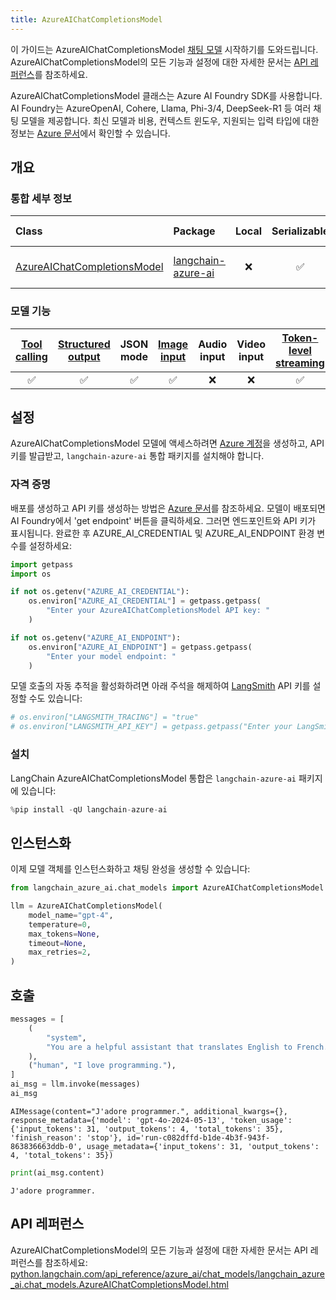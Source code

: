 ```yaml
---
title: AzureAIChatCompletionsModel
---
```


이 가이드는 AzureAIChatCompletionsModel [채팅 모델](/oss/langchain/models) 시작하기를 도와드립니다. AzureAIChatCompletionsModel의 모든 기능과 설정에 대한 자세한 문서는 [API 레퍼런스](https://python.langchain.com/api_reference/azure_ai/chat_models/langchain_azure_ai.chat_models.AzureAIChatCompletionsModel.html)를 참조하세요.

AzureAIChatCompletionsModel 클래스는 Azure AI Foundry SDK를 사용합니다. AI Foundry는 AzureOpenAI, Cohere, Llama, Phi-3/4, DeepSeek-R1 등 여러 채팅 모델을 제공합니다. 최신 모델과 비용, 컨텍스트 윈도우, 지원되는 입력 타입에 대한 정보는 [Azure 문서](https://learn.microsoft.com/azure/ai-studio/how-to/model-catalog-overview)에서 확인할 수 있습니다.

## 개요

### 통합 세부 정보

| Class | Package | Local | Serializable | [JS support](https://v03.api.js.langchain.com/classes/_langchain_openai.AzureChatOpenAI.html) | Downloads | Version |
| :--- | :--- | :---: | :---: |  :---: | :---: | :---: |
| [AzureAIChatCompletionsModel](https://python.langchain.com/api_reference/azure_ai/chat_models/langchain_azure_ai.chat_models.AzureAIChatCompletionsModel.html) | [langchain-azure-ai](https://python.langchain.com/api_reference/langchain_azure_ai/index.html) | ❌ | ✅ | ✅ | ![PyPI - Downloads](https://img.shields.io/pypi/dm/langchain-azure-ai?style=flat-square&label=%20) | ![PyPI - Version](https://img.shields.io/pypi/v/langchain-azure-ai?style=flat-square&label=%20) |

### 모델 기능

| [Tool calling](/oss/langchain/tools) | [Structured output](/oss/langchain/structured-output) | JSON mode | [Image input](/oss/langchain/messages#multimodal) | Audio input | Video input | [Token-level streaming](/oss/langchain/streaming/) | Native async | [Token usage](/oss/langchain/models#token-usage) | [Logprobs](/oss/langchain/models#log-probabilities) |
| :---: | :---: | :---: | :---: |  :---: | :---: | :---: | :---: | :---: | :---: |
| ✅ | ✅ | ✅ | ✅ | ❌ | ❌ | ✅ | ✅ | ✅ | ✅|

## 설정

AzureAIChatCompletionsModel 모델에 액세스하려면 [Azure 계정](https://azure.microsoft.com/pricing/purchase-options/azure-account)을 생성하고, API 키를 발급받고, `langchain-azure-ai` 통합 패키지를 설치해야 합니다.

### 자격 증명

배포를 생성하고 API 키를 생성하는 방법은 [Azure 문서](https://learn.microsoft.com/en-us/azure/ai-studio/how-to/develop/sdk-overview?tabs=sync&pivots=programming-language-python)를 참조하세요. 모델이 배포되면 AI Foundry에서 'get endpoint' 버튼을 클릭하세요. 그러면 엔드포인트와 API 키가 표시됩니다. 완료한 후 AZURE_AI_CREDENTIAL 및 AZURE_AI_ENDPOINT 환경 변수를 설정하세요:

```python
import getpass
import os

if not os.getenv("AZURE_AI_CREDENTIAL"):
    os.environ["AZURE_AI_CREDENTIAL"] = getpass.getpass(
        "Enter your AzureAIChatCompletionsModel API key: "
    )

if not os.getenv("AZURE_AI_ENDPOINT"):
    os.environ["AZURE_AI_ENDPOINT"] = getpass.getpass(
        "Enter your model endpoint: "
    )
```

모델 호출의 자동 추적을 활성화하려면 아래 주석을 해제하여 [LangSmith](https://docs.smith.langchain.com/) API 키를 설정할 수도 있습니다:

```python
# os.environ["LANGSMITH_TRACING"] = "true"
# os.environ["LANGSMITH_API_KEY"] = getpass.getpass("Enter your LangSmith API key: ")
```

### 설치

LangChain AzureAIChatCompletionsModel 통합은 `langchain-azure-ai` 패키지에 있습니다:

```python
%pip install -qU langchain-azure-ai
```

## 인스턴스화

이제 모델 객체를 인스턴스화하고 채팅 완성을 생성할 수 있습니다:

```python
from langchain_azure_ai.chat_models import AzureAIChatCompletionsModel

llm = AzureAIChatCompletionsModel(
    model_name="gpt-4",
    temperature=0,
    max_tokens=None,
    timeout=None,
    max_retries=2,
)
```

## 호출

```python
messages = [
    (
        "system",
        "You are a helpful assistant that translates English to French. Translate the user sentence.",
    ),
    ("human", "I love programming."),
]
ai_msg = llm.invoke(messages)
ai_msg
```

```output
AIMessage(content="J'adore programmer.", additional_kwargs={}, response_metadata={'model': 'gpt-4o-2024-05-13', 'token_usage': {'input_tokens': 31, 'output_tokens': 4, 'total_tokens': 35}, 'finish_reason': 'stop'}, id='run-c082dffd-b1de-4b3f-943f-863836663ddb-0', usage_metadata={'input_tokens': 31, 'output_tokens': 4, 'total_tokens': 35})
```

```python
print(ai_msg.content)
```

```output
J'adore programmer.
```

## API 레퍼런스

AzureAIChatCompletionsModel의 모든 기능과 설정에 대한 자세한 문서는 API 레퍼런스를 참조하세요: [python.langchain.com/api_reference/azure_ai/chat_models/langchain_azure_ai.chat_models.AzureAIChatCompletionsModel.html](https://python.langchain.com/api_reference/azure_ai/chat_models/langchain_azure_ai.chat_models.AzureAIChatCompletionsModel.html)
